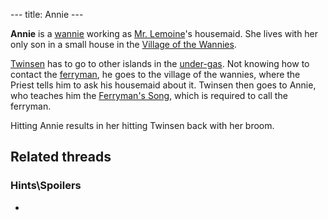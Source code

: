 ---
title: Annie
---

{{twinsunica import}}{{Infobox Character
 |image=Annie.jpg
 |race=wannie
 |gender=female
 |size=average
 |age=adult
 |magical=no
 |lba1=
 |lba2=yes
 |alignment=dark monk
 |occupation=Maid to [[Mr. Lemoine]]
 |requires=
 |amount=
 |fam1=
 |fam2=
 |planet=
 |island=
 |building=
}}

'''Annie''' is a [[wannie]] working as [[Mr. Lemoine]]'s housemaid. She lives with her only son in a small house in the [[Village of the Wannies]].

[[Twinsen]] has to go to other islands in the [[under-gas]]. Not knowing how to contact the [[ferryman]], he goes to the village of the wannies, where the Priest tells him to ask his housemaid about it. Twinsen then goes to Annie, who teaches him the [[Ferryman's Song]], which is required to call the ferryman.

Hitting Annie results in her hitting Twinsen back with her broom.

==Related threads==
===Hints\Spoilers===
* {{thread|id=907|title=Monk's housemaid}}

<!-- remove these category links when they're all automated by categorizers...
[[Category:Wannies Island inhabitants]] -->